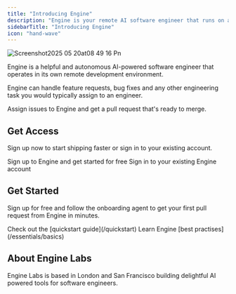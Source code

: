 ```yaml
---
title: "Introducing Engine"
description: "Engine is your remote AI software engineer that runs on any frontier LLM and works inside the tools you already use."
sidebarTitle: "Introducing Engine"
icon: "hand-wave"
---
```


<img
  src="/images/Screenshot2025-05-20at08.49.16.png"
  alt="Screenshot2025 05 20at08 49 16 Pn"
  title="Screenshot2025 05 20at08 49 16 Pn"
  className="mx-auto"
/>

Engine is a helpful and autonomous AI-powered software engineer that operates in its own remote development environment.

Engine can handle feature requests, bug fixes and any other engineering task you would typically assign to an engineer.

Assign issues to Engine and get a pull request that's ready to merge.

## Get Access

Sign up now to start shipping faster or sign in to your existing account.

<CardGroup cols="2">
  <Card title="Start for Free" icon="leafy-green" href="https://enginelabs.ai/sign-up">
    Sign up to Engine and get started for free
  </Card>
  <Card title="Sign in" icon="door-open" href="https://enginelabs.ai/sign-in">
    Sign in to your existing Engine account
  </Card>
</CardGroup>

## Get Started

Sign up for free and follow the onboarding agent to get your first pull request from Engine in minutes.

<Tip>
  Check out the [quickstart guide](/quickstart)
</Tip>

<Tip>
  Learn Engine [best practises](/essentials/basics)
</Tip>

## About Engine Labs

Engine Labs is based in London and San Francisco building delightful AI powered tools for software engineers.